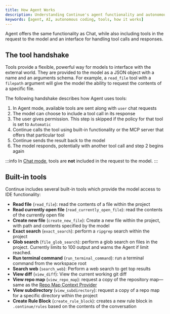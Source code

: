 ```yaml
---
title: How Agent Works
description: Understanding Continue's agent functionality and autonomous AI coding
keywords: [agent, AI, autonomous coding, tools, how it works]
---
```


Agent offers the same functionality as Chat, while also including tools in the request to the model and an interface for handling tool calls and responses.

## The tool handshake

Tools provide a flexible, powerful way for models to interface with the external world. They are provided to the model as a JSON object with a name and an arguments schema. For example, a `read_file` tool with a `filepath` argument will give the model the ability to request the contents of a specific file.

The following handshake describes how Agent uses tools:

1. In Agent mode, available tools are sent along with `user` chat requests
2. The model can choose to include a tool call in its response
3. The user gives permission. This step is skipped if the policy for that tool is set to `Automatic`
4. Continue calls the tool using built-in functionality or the MCP server that offers that particular tool
5. Continue sends the result back to the model
6. The model responds, potentially with another tool call and step 2 begins again

:::info
In [Chat mode](../chat/quick-start), tools are **not** included in the request to the model.
:::

## Built-in tools

Continue includes several built-in tools which provide the model access to IDE functionality:

- **Read file** (`read_file`): read the contents of a file within the project
- **Read currently open file** (`read_currently_open_file`): read the contents of the currently open file
- **Create new file** (`create_new_file`): Create a new file within the project, with path and contents specified by the model
- **Exact search** (`exact_search`): perform a `ripgrep` search within the project
- **Glob search** (`file_glob_search`): perform a glob search on files in the project. Currently limits to 100 output and warns the Agent if limit reached.
- **Run terminal command** (`run_terminal_command`): run a terminal command from the workspace root
- **Search web** (`search_web`): Perform a web search to get top results
- **View diff** (`view_diff`): View the current working git diff
- **View repo map** (`view_repo_map`): request a copy of the repository map—same as the [Repo Map Context Provider](../../advanced/context/custom-providers#repository-map)
- **View subdirectory** (`view_subdirectory`): request a copy of a repo map for a specific directory within the project
- **Create Rule Block** (`create_rule_block`): creates a new rule block in `.continue/rules` based on the contents of the conversation